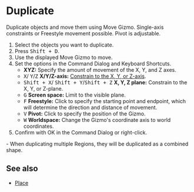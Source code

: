 
# Duplicate

<Reference shortcut="Shift + D" command="Duplicate" button="Left of Command Bar" />

Duplicate objects and move them using Move Gizmo. Single-axis constraints or Freestyle movement possible. Pivot is adjustable.

1. Select the objects you want to duplicate.
2. Press <kbd>Shift + D</kbd>.
3. Use the displayed Move Gizmo to move.
4. Set the options in the Command Dialog and Keyboard Shortcuts.
   - **XYZ:** Specify the amount of movement of the X, Y, and Z axes.
   - <kbd>X</kbd>/ <kbd>Y</kbd>/<kbd>Z</kbd> **X/Y/Z-axis:** [Constrain to the X, Y, or Z-axis](./sketching-essentials#constrain-to-an-axis).
   - <kbd>Shift + X</kbd>/ <kbd>Shift + Y</kbd>/<kbd>Shift + Z</kbd> **X, Y, Z plane:** Constrain to the X, Y, or Z-plane.
   - <kbd>G</kbd> **Screen space:** Limit to the visible plane.
   - <kbd>F</kbd> **Freestyle:** Click to specify the starting point and endpoint, which will determine the direction and distance of movement.
   - <kbd>V</kbd> **Pivot:** Click to specify the position of the Gizmo.
   - <kbd>W</kbd> **Worldspace:** Change the Gizmo's coordinate axis to world coordinates.
4. Confirm with OK in the Command Dialog or right-click.

<Callout type="info">
   - When duplicating multiple Regions, they will be duplicated as a combined shape.
</Callout> 

## See also
- [Place](./place)













